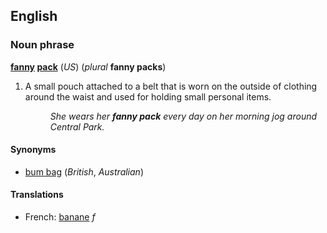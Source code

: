==English==
===Noun phrase===
'''[[fanny]] [[pack]]''' (''US'') (''plural'' '''fanny packs''')

#A small pouch attached to a belt that is worn on the outside of clothing around the waist and used for holding small personal items.
#:''She wears her '''fanny pack''' every day on her morning jog around Central Park.''

====Synonyms====
*[[bum bag]] (''British'', ''Australian'')

====Translations====
*French: [[banane#French|banane]] ''f''